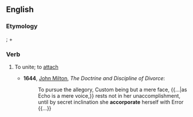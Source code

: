 ==English==

===Etymology===
{{etyl|la}} {{term|accorporare|lang=la}}; {{term|ad|lang=la}} + {{term|corporis|tr=gen. of [[corpus]]||body|lang=la}}

===Verb===
{{en-verb|accorporat|es}}

# {{obsolete}} To unite; to [[attach]]
#*'''1644''', [[w:John Milton|John Milton]], ''The Doctrine and Discipline of Divorce'': 
#*:To pursue the allegory, Custom being but a mere face, {{...|as Echo is a mere voice,}} rests not in her unaccomplishment, until by secret inclination she '''accorporate''' herself with Error {{...}}